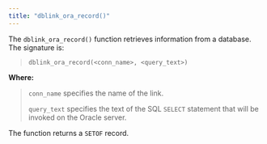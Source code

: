 ```yaml
---
title: "dblink_ora_record()"
---
```


<div id="dblink_ora_record" class="registered_link"></div>


The `dblink_ora_record()` function retrieves information from a database. The signature is:

> `dblink_ora_record(<conn_name>, <query_text>)`

**Where:**

> `conn_name` specifies the name of the link.
> 
> `query_text` specifies the text of the SQL `SELECT` statement that will be invoked on the Oracle server.

The function returns a `SETOF` record.
